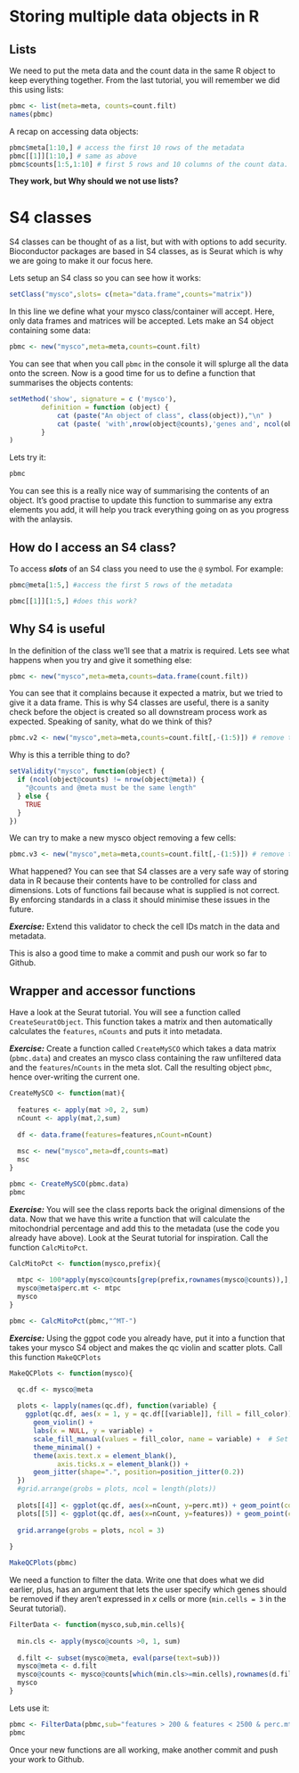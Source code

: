 # Storing multiple data objects in R

## Lists

We need to put the meta data and the count data in the same R object to keep everything together. From the last tutorial, you will remember we did this using lists:

```r
pbmc <- list(meta=meta, counts=count.filt)
names(pbmc)
```

A recap on accessing data objects:

```r
pbmc$meta[1:10,] # access the first 10 rows of the metadata
pbmc[[1]][1:10,] # same as above
pbmc$counts[1:5,1:10] # first 5 rows and 10 columns of the count data.
```

**They work, but Why should we not use lists?**

# S4 classes
S4 classes can be thought of as a list, but with with options to add security. Bioconductor packages are based in S4 classes, as is Seurat which is why we are going to make it our focus here.

Lets setup an S4 class so you can see how it works:

```r
setClass("mysco",slots= c(meta="data.frame",counts="matrix"))
```

In this line we define what your mysco class/container will accept. Here, only data frames and matrices will be accepted. Lets make an S4 object containing some data:

```r
pbmc <- new("mysco",meta=meta,counts=count.filt)
```

You can see that when you call `pbmc` in the console it will splurge all the data onto the screen. Now is a good time for us to define a function that summarises the objects contents:

```r
setMethod('show', signature = c ('mysco'),
		definition = function (object) {
			cat (paste("An object of class", class(object)),"\n" )
			cat (paste( 'with',nrow(object@counts),'genes and', ncol(object@counts),' cells.'),"\n")
		}
)
```

Lets try it:

```r
pbmc
```

You can see this is a really nice way of summarising the contents of an object. It's good practise to update this function to summarise any extra elements you add, it will help you track everything going on as you progress with the anlaysis.

## How do I access an S4 class?

To access ***slots*** of an S4 class you need to use the `@` symbol. For example:

```r
pbmc@meta[1:5,] #access the first 5 rows of the metadata
```
```r
pbmc[[1]][1:5,] #does this work?
```

## Why S4 is useful
In the definition of the class we'll see that a matrix is required. Lets see what happens when you try and give it something else:

```r
pbmc <- new("mysco",meta=meta,counts=data.frame(count.filt))
```

You can see that it complains because it expected a matrix, but we tried to give it a data frame. This is why S4 classes are useful, there is a sanity check before the object is created so all downstream process work as expected. Speaking of sanity, what do we think of this?

```r
pbmc.v2 <- new("mysco",meta=meta,counts=count.filt[,-(1:5)]) # remove the first 5 columns (cells) of the data.
```

Why is this a terrible thing to do?

```r
setValidity("mysco", function(object) {
  if (ncol(object@counts) != nrow(object@meta)) {
    "@counts and @meta must be the same length"
  } else {
    TRUE
  }
})
```

We can try to make a new mysco object removing a few cells:

```r
pbmc.v3 <- new("mysco",meta=meta,counts=count.filt[,-(1:5)]) # remove the first 5 columns (cells) of the data.
```

What happened?
You can see that S4 classes are a very safe way of storing data in R because their contents have to be controlled for class and dimensions. Lots of functions fail because what is supplied is not correct. By enforcing standards in a class it should minimise these issues in the future.

***Exercise:*** Extend this validator to check the cell IDs match in the data and metadata.

This is also a good time to make a commit and push our work so far to Github.

## Wrapper and accessor functions

Have a look at the Seurat tutorial. You will see a function called `CreateSeuratObject`. This function takes a matrix and then automatically calculates the `features`, `nCounts` and puts it into metadata.

***Exercise:*** Create a function called `CreateMySCO` which takes a data matrix (`pbmc.data`) and creates an mysco class containing the raw unfiltered data and the `features`/`nCounts` in the meta slot. Call the resulting object `pbmc`, hence over-writing the current one.

```r

CreateMySCO <- function(mat){
 
  features <- apply(mat >0, 2, sum)
  nCount <- apply(mat,2,sum)
  
  df <- data.frame(features=features,nCount=nCount)
  
  msc <- new("mysco",meta=df,counts=mat) 
  msc
}
```

```r
pbmc <- CreateMySCO(pbmc.data)
pbmc
```

***Exercise:*** You will see the class reports back the original dimensions of the data. Now that we have this write a function that will calculate the mitochondrial percentage and add this to the metadata (use the code you already have above). Look at the Seurat tutorial for inspiration. Call the function `CalcMitoPct`.

```r

CalcMitoPct <- function(mysco,prefix){
  
  mtpc <- 100*apply(mysco@counts[grep(prefix,rownames(mysco@counts)),],2,sum)/apply(mysco@counts,2,sum)
  mysco@meta$perc.mt <- mtpc
  mysco
}
```

```r
pbmc <- CalcMitoPct(pbmc,"^MT-")
```

***Exercise:*** Using the ggpot code you already have, put it into a function that takes your mysco S4 object and makes the qc violin and scatter plots. Call this function `MakeQCPlots`

```r

MakeQCPlots <- function(mysco){

  qc.df <- mysco@meta
  
  plots <- lapply(names(qc.df), function(variable) {
    ggplot(qc.df, aes(x = 1, y = qc.df[[variable]], fill = fill_color)) +
      geom_violin() +
      labs(x = NULL, y = variable) +
      scale_fill_manual(values = fill_color, name = variable) +  # Set the fill color
      theme_minimal() +
      theme(axis.text.x = element_blank(), 
            axis.ticks.x = element_blank()) +
      geom_jitter(shape=".", position=position_jitter(0.2))
  })
  #grid.arrange(grobs = plots, ncol = length(plots))
  
  plots[[4]] <- ggplot(qc.df, aes(x=nCount, y=perc.mt)) + geom_point(color = fill_color)
  plots[[5]] <- ggplot(qc.df, aes(x=nCount, y=features)) + geom_point(color = fill_color)
  
  grid.arrange(grobs = plots, ncol = 3)
  
}
```

```r
MakeQCPlots(pbmc)
```

We need a function to filter the data. Write one that does what we did earlier, plus, has an argument that lets the user specify which genes should be removed if they aren't expressed in $x$ cells or more (`min.cells = 3` in the Seurat tutorial).

```r
FilterData <- function(mysco,sub,min.cells){
  
  min.cls <- apply(mysco@counts >0, 1, sum)
  
  d.filt <- subset(mysco@meta, eval(parse(text=sub)))
  mysco@meta <- d.filt
  mysco@counts <- mysco@counts[which(min.cls>=min.cells),rownames(d.filt)]
  mysco
}

```

Lets use it:

```r
pbmc <- FilterData(pbmc,sub="features > 200 & features < 2500 & perc.mt < 5",min.cells=3)
pbmc
```

Once your new functions are all working, make another commit and push your work to Github.
